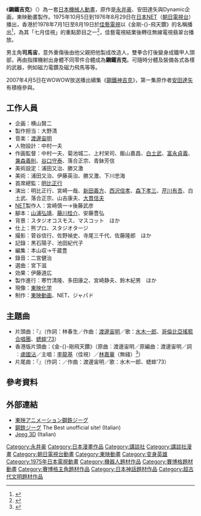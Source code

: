 {{noteTA
|T=zh-cn:钢铁杰克;zh-tw:鋼鐵吉克;zh-hk:金剛飛天鑽;
|1=zh-cn:钢铁杰克;zh-tw:鋼鐵吉克;zh-hk:金剛飛天鑽;
}}
{{Infobox animanga/Headerofja
|title= 鋼鐵吉克
|image= 
|size= 
|caption= 
|japanese= 鋼鉄ジーグ
|english= Steel Jeeg 
|kana= こうてつジーグ
|romaji= Kōtetsu Jīgu
|genre= [[機械人動畫|機械人動畫]]
}}
{{Infobox animanga/name
|original= 
|official= 
|formal= {{flagicon|HK|1959}}[[佳視|佳視]]：金剛-{}-飛天鑽<br />{{flagicon|HK|1959}}[[無綫|無綫]]：磁力-{}-鐵甲人
|common= 飛天金剛鑽<BR>金剛大超人
}}
{{Infobox animanga/TVAnime
|原作=永井豪、安田達矢與Dynamic企画
|監督=[[明比正行|明比正行]]{{small|（※首席總監名義）}}
|脚本=[[山浦弘靖|山浦弘靖]]、[[藤川桂介|藤川桂介]]、安藤豊弘
|キャラクターデザイン=中村一夫{{small|（※人物設計名義）}}
|音楽=[[渡邊宙明|渡邊宙明]]
|アニメーション制作=[[東映動画|東映動画]]
|製作=東映動画、NET、ジャパド
|放送局=NET（現：TV朝日）
|放送開始=1975年10月5日
|放送終了=1976年8月29日
|話数=全46話
}}
{{Infobox animanga/Footerofja}}
《'''鋼鐵吉克'''》（{{lang-ja|鋼鉄ジーグ}}）為一套[[日本|日本]][[機械人動畫|機械人動畫]]，原作是[[永井豪|永井豪]]、安田達矢與Dynamic企画，東映動畫製作。1975年10月5日到1976年8月29日在[[日本|日本]]NET（[[朝日電視台|朝日電視台]]）播出，香港於1978年7月1日至8月19日於[[佳藝電視|佳藝電視]]以《金剛-{}-飛天鑽》的名稱播出<ref>{{Cite web |url=http://hkaiw.i34u.com/database/index.htm |title=香港動畫資訊網 - 動畫及特攝片集相關資料庫 |access-date=2013-01-06 |archive-date=2020-08-25 |archive-url=https://web.archive.org/web/20200825140342/http://hkaiw.i34u.com/database/index.htm |dead-url=no }}</ref>，為其「七月佳視」的重點節目之一<ref>{{Cite web |url=http://www.youtube.com/watch?v=V0Y7mO1G694 |title=七月佳視 (全部) - YouTube |access-date=2013-01-06 |archive-date=2020-05-02 |archive-url=https://web.archive.org/web/20200502080618/https://www.youtube.com/watch?v=V0Y7mO1G694&gl=US&hl=en |dead-url=no }}</ref>，佳藝電視結業後轉往無線電視翡翠台播放。

男主角'''司馬宙'''，意外重傷後由他父親把他製成改造人，雙拳合打後變身成鐵甲人頭部，再由指揮機射出身體不同零件合體成為'''鋼鐵吉克'''。可隨時分體及裝備各式各樣的武器，例如磁力電鑽及磁力飛馬等等。

2007年4月5日在WOWOW放送播出續集《[[鋼鐵神吉克|鋼鐵神吉克]]》，第一集原作者[[安田達矢|安田達矢]]有積極參與。

== 工作人員 ==
* 企画：横山賢二
* 製作担当：大野清
* 音楽：[[渡邊宙明|渡邊宙明]]
* 人物設計：中村一夫
* 作画監督：中村一夫、菊池城二、上村栄司、飯山嘉昌、[[白土武|白土武]]、[[富永貞義|富永貞義]]、[[兼森義則|兼森義則]]、[[谷口守泰|谷口守泰]]、落合正宗、青鉢芳信
* 美術設定：浦田又治、勝又激
* 美術：浦田又治、伊藤英治、勝又激、下川忠海
* 首席總監：[[明比正行|明比正行]]
* 演出：明比正行、宮崎一哉、[[新田義方|新田義方]]、[[西沢信孝|西沢信孝]]、[[森下孝三|森下孝三]]、[[芹川有吾|芹川有吾]]、白土武、落合正宗、山吉康夫、[[大貫信夫|大貫信夫]]
* [[朝日電視台|NET]]製作人：宮崎慎一→後藤武彦
* 腳本：[[山浦弘靖|山浦弘靖]]、[[藤川桂介|藤川桂介]]、安藤豊弘 
* 背景：スタジオコスモス、マスコット　ほか
* 仕上：熊プロ、スタジオタージ
* 撮影：菅谷信行、佐野禎史、寺尾三千代、佐藤隆郎　ほか
* 記錄：黒石陽子、池田紀代子
* 編集：本山収→千蔵豊
* 錄音：二宮健治
* 選曲：宮下滋
* 効果：伊藤道広
* 製作進行：寒竹清隆、多田康之、宮崎静夫、鈴木紀男　ほか
* 現像：[[東映化學|東映化学]]
* 制作：[[東映動畫|東映動画]]、NET、ジャパド

== 主題曲 ==
* 片頭曲：『{{lang|ja|鋼鉄ジーグのうた}}』（作詞：林春生／作曲：[[渡邊宙明|渡邊宙明]]／歌：[[水木一郎|水木一郎]]、[[音羽搖籠會|哥倫比亞搖籃合唱團]]、[[蟋蟀'73|蟋蟀'73]]）
* 香港版片頭曲：《金-{}-剛飛天鑽》（原曲︰渡邊宙明／原編曲：渡邊宙明／詞︰[[盧國沾|盧國沾]]／主唱：[[李龍基|李龍基]]（佳視）／[[林嘉華|林嘉華]]（無綫）<ref>{{Cite web |url=https://hk.on.cc/hk/bkn/cnt/lifestyle/20150201/bkn-20150201165232436-0201_00982_001.html |title=<nowiki>港產《金剛飛天鑽》　懷舊磁鐵合體｜即時新聞｜生活｜on.cc東網</nowiki> |access-date=2021-03-31 |archive-date=2018-09-21 |archive-url=https://web.archive.org/web/20180921005805/http://hk.on.cc/hk/bkn/cnt/lifestyle/20150201/bkn-20150201165232436-0201_00982_001.html |dead-url=no }}</ref>）
* 片尾曲：『{{lang|ja|ひろしのテーマ}}』（作詞：{{lang|ja|浦川しのぶ}}／作曲：渡邊宙明／歌：水木一郎、蟋蟀'73）

== 參考資料 ==
<references/>

== 外部連結 ==
* [http://www.toei-anim.co.jp/lineup/tv/kotetsuz/ 東映アニメーション鋼鉄ジーグ] {{Wayback|url=http://www.toei-anim.co.jp/lineup/tv/kotetsuz/ |date=20130522220233 }}
* [https://web.archive.org/web/20120518153151/http://www.droni.it/lordmurder/html/jeeg.htm 鋼鉄ジーグ] The Best unofficial site! (Italian)
* [https://web.archive.org/web/20120617161400/http://www.terrediconfine.eu/jeeg-3d.html Jeeg 3D] (Italian)

{{永井豪}}
{{DEFAULTSORT:Steel Jeeg}}
[[Category:永井豪|Category:永井豪]]
[[Category:日本漫畫作品|Category:日本漫畫作品]]
[[Category:講談社|Category:講談社]]
[[Category:講談社漫畫|Category:講談社漫畫]]
[[Category:朝日電視台動畫|Category:朝日電視台動畫]]
[[Category:東映動畫|Category:東映動畫]]
[[Category:变身英雄|Category:变身英雄]]
[[Category:1975年日本電視動畫|Category:1975年日本電視動畫]]
[[Category:機器人題材作品|Category:機器人題材作品]]
[[Category:賽博格題材動畫|Category:賽博格題材動畫]]
[[Category:賽博格主角題材作品|Category:賽博格主角題材作品]]
[[Category:日本神話題材作品|Category:日本神話題材作品]]
[[Category:超古代文明題材作品|Category:超古代文明題材作品]]